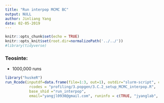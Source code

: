 ```yaml
---
title: "Run interpop MCMC BC"
output: NULL
author: Jinliang Yang
date: 02-05-2019
---
```



```r
knitr::opts_chunk$set(echo = TRUE) 
knitr::opts_knit$set(root.dir=normalizePath('../../')) 
#library(tidyverse)
```




### Teosinte:

- 1000,000 runs
```r
library("huskeR")
run_Rcode(inputdf=data.frame(file=1:3, out=1), outdir="slurm-script", cmdno=1,
           rcodes = "profiling/3.popgen/3.C.2_setup_MCMC_interpop.R",
           base_shid ="run_interpop",
           email="yangjl0930@gmail.com", runinfo = c(TRUE, "jyanglab", 2, "10G", "36:00:00"))


```



